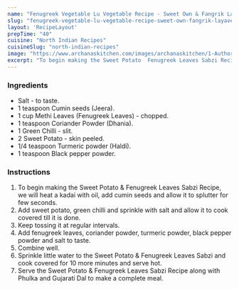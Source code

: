 ---
name: "Fenugreek Vegetable Lu Vegetable Recipe - Sweet Own & Fangrik Layaves Vegetable"
slug: "fenugreek-vegetable-lu-vegetable-recipe-sweet-own-fangrik-layaves-vegetable"
layout: 'RecipeLayout'
prepTime: "40"
cuisine: "North Indian Recipes"
cuisineSlug: "north-indian-recipes"
image: "https://www.archanaskitchen.com/images/archanaskitchen/1-Author/sibyl_sunitha/Sweet_Potato__Fenugreek_Leaves_Subzi_Recipe.jpg"
excerpt: "To begin making the Sweet Potato  Fenugreek Leaves Sabzi Recipe, we will heat a kadai with oil, add cumin seeds and allow it to splutter for few seconds"
---

### Ingredients

- Salt - to taste.
- 1 teaspoon Cumin seeds (Jeera).
- 1 cup Methi Leaves (Fenugreek Leaves) - chopped.
- 1 teaspoon Coriander Powder (Dhania).
- 1 Green Chilli - slit.
- 2 Sweet Potato - skin peeled.
- 1/4 teaspoon Turmeric powder (Haldi).
- 1 teaspoon Black pepper powder.

### Instructions

1. To begin making the Sweet Potato & Fenugreek Leaves Sabzi Recipe, we will heat a kadai with oil, add cumin seeds and allow it to splutter for few seconds.
1. Add sweet potato, green chilli and sprinkle with salt and allow it to cook covered till it is done.
1. Keep tossing it at regular intervals.
1. Add fenugreek leaves, coriander powder, turmeric powder, black pepper powder and salt to taste.
1. Combine well.
1. Sprinkle little water to the Sweet Potato & Fenugreek Leaves Sabzi and cook covered for 10 more minutes and serve hot.
1. Serve the Sweet Potato & Fenugreek Leaves Sabzi Recipe along with Phulka and Gujarati Dal to make a complete meal.
